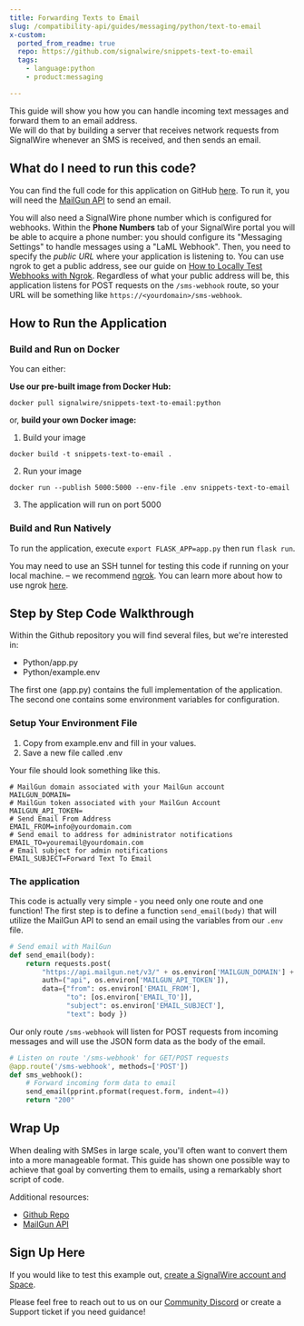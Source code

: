 ---
title: Forwarding Texts to Email
slug: /compatibility-api/guides/messaging/python/text-to-email
x-custom:
  ported_from_readme: true
  repo: https://github.com/signalwire/snippets-text-to-email
  tags:
    - language:python
    - product:messaging

---

This guide will show you how you can handle incoming text messages and forward them to an email address.  
We will do that by building a server that receives network requests from SignalWire whenever an SMS is received, and then sends an email.

What do I need to run this code?
--------------------------------

You can find the full code for this application on GitHub [here](https://github.com/signalwire/snippets-text-to-email). To run it, you will need the [MailGun API](https://www.mailgun.com/) to send an email.

You will also need a SignalWire phone number which is configured for webhooks. Within the **Phone Numbers** tab of your SignalWire portal you will be able to acquire a phone number: you should configure its "Messaging Settings" to handle messages using a "LaML Webhook". Then, you need to specify the _public URL_ where your application is listening to. You can use ngrok to get a public address, see our guide on [How to Locally Test Webhooks with Ngrok](/platform/basics/guides/technical-troubleshooting/how-to-test-webhooks-with-ngrok). Regardless of what your public address will be, this application listens for POST requests on the `/sms-webhook` route, so your URL will be something like `https://<yourdomain>/sms-webhook`.

How to Run the Application
--------------------------

### Build and Run on Docker

You can either:

**Use our pre-built image from Docker Hub:**

```
docker pull signalwire/snippets-text-to-email:python
```

or, **build your own Docker image:**

1. Build your image

```
docker build -t snippets-text-to-email .
```

2. Run your image

```
docker run --publish 5000:5000 --env-file .env snippets-text-to-email
```

3. The application will run on port 5000

### Build and Run Natively

To run the application, execute `export FLASK_APP=app.py` then run `flask run`.

You may need to use an SSH tunnel for testing this code if running on your local machine. – we recommend [ngrok](https://ngrok.com/). You can learn more about how to use ngrok [here](/platform/basics/guides/technical-troubleshooting/how-to-test-webhooks-with-ngrok). 

Step by Step Code Walkthrough
-----------------------------

Within the Github repository you will find several files, but we're interested in:

- Python/app.py 
- Python/example.env

The first one (app.py) contains the full implementation of the application. The second one contains some environment variables for configuration.

### Setup Your Environment File

1. Copy from example.env and fill in your values.
2. Save a new file called .env

Your file should look something like this.

```
# MailGun domain associated with your MailGun account
MAILGUN_DOMAIN=
# MailGun token associated with your MailGun Account
MAILGUN_API_TOKEN=
# Send Email From Address
EMAIL_FROM=info@yourdomain.com
# Send email to address for administrator notifications
EMAIL_TO=youremail@yourdomain.com
# Email subject for admin notifications
EMAIL_SUBJECT=Forward Text To Email
```

### The application

This code is actually very simple - you need only one route and one function! The first step is to define a function `send_email(body)` that will utilize the MailGun API to send an email using the variables from our `.env` file.

```python
# Send email with MailGun
def send_email(body):
    return requests.post(
        "https://api.mailgun.net/v3/" + os.environ['MAILGUN_DOMAIN'] + "/messages",
        auth=("api", os.environ['MAILGUN_API_TOKEN']),
        data={"from": os.environ['EMAIL_FROM'],
              "to": [os.environ['EMAIL_TO']],
              "subject": os.environ['EMAIL_SUBJECT'],
              "text": body })
```

Our only route `/sms-webhook` will listen for POST requests from incoming messages and will use the JSON form data as the body of the email. 

```python
# Listen on route '/sms-webhook' for GET/POST requests
@app.route('/sms-webhook', methods=['POST'])
def sms_webhook():
    # Forward incoming form data to email
    send_email(pprint.pformat(request.form, indent=4))
    return "200"
```

Wrap Up
-------

When dealing with SMSes in large scale, you'll often want to convert them into a more manageable format. This guide has shown one possible way to achieve that goal by converting them to emails, using a remarkably short script of code.

Additional resources: 

- [Github Repo](https://github.com/signalwire/snippets-text-to-email)
- [MailGun API](https://www.mailgun.com/)

Sign Up Here
------------

If you would like to test this example out, [create a SignalWire account and Space](https://m.signalwire.com/signups/new?s=1).

Please feel free to reach out to us on our [Community Discord](https://discord.com/invite/F2WNYTNjuF) or create a Support ticket if you need guidance!

